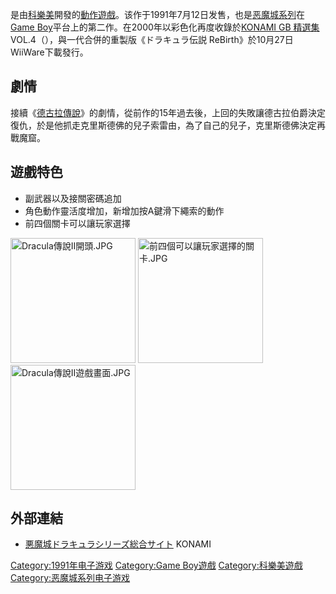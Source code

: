 {{Infobox VG
| title       = 德古拉傳說II
| original    = 
| japanese    = ドラキュラ伝説II
| english     = Castlevania II: Belmont's Revenge
| image       = 
| caption     = 
| official    = 
| common      = 德古拉傳說II
| genre       = [[動作遊戲|動作遊戲]]
| platforms   = [[Game_Boy|Game Boy]]
| developer   = [[KONAMI|KONAMI]]
| publisher   = KONAMI
| distributor = 
| director    = 
| producer    = 
| designer    = 
| writer      = 
| programmer  = 萩原徹、早野由香里
| composer    = 船内秀浩
| artist      = 木村幸一
| series      = [[惡魔城系列|惡魔城系列]]
| engine      = 
| modes       = [[單人遊戲|單人遊戲]]
| released    = '''Game Boy'''<br />{{vgrelease|JP|July 12, 1991|NA|August 1991|EU|November 26, 1992}}'''Game Boy Color'''<br />{{vgrelease|EU|July 26, 2000}}
| onlinegame  = 
| shutdown    = 
}}
{{vgname|德古拉传说II|ja=ドラキュラ伝説II|en=Castlevania II: Belmont's Revenge}}是由[[科樂美|科樂美]]開發的[[動作遊戲|動作遊戲]]。该作于1991年7月12日发售，也是[[恶魔城系列|恶魔城系列]]在[[Game_Boy|Game Boy]]平台上的第二作。在2000年以彩色化再度收錄於[[KONAMI_GB_精選集|KONAMI GB 精選集]] VOL.4（{{lang|ja|コナミGBコレクション VOL.4}}），與一代合併的重製版《ドラキュラ伝説 ReBirth》於10月27日WiiWare下載發行。

== 劇情 ==

接續《[[德古拉傳說|德古拉傳說]]》的劇情，從前作的15年過去後，上回的失敗讓德古拉伯爵決定復仇，於是他抓走克里斯德佛的兒子索雷由，為了自己的兒子，克里斯德佛決定再戰魔窟。

== 遊戲特色 ==

* 副武器以及接關密碼追加
* 角色動作靈活度增加，新增加按A鍵滑下繩索的動作
* 前四個關卡可以讓玩家選擇


[[File:Dracula傳說II開頭.JPG|200px]]
[[File:前四個可以讓玩家選擇的關卡.JPG|200px]]
[[File:Dracula傳說II遊戲畫面.JPG|200px]]

== 外部連結 ==
*[http://www.konami.jp/gs/game/dracula/ 悪魔城ドラキュラシリーズ総合サイト] {{Wayback|url=http://www.konami.jp/gs/game/dracula/ |date=20161112231947 }}KONAMI{{ja}}

{{惡魔城}}

{{DEFAULTSORT:Dracula Densetsu II}}
[[Category:1991年电子游戏|Category:1991年电子游戏]]
[[Category:Game_Boy遊戲|Category:Game Boy遊戲]]
[[Category:科樂美遊戲|Category:科樂美遊戲]]
[[Category:恶魔城系列电子游戏|Category:恶魔城系列电子游戏]]